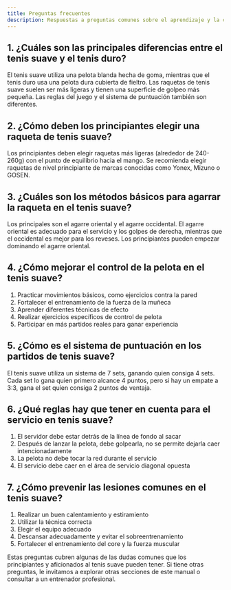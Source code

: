 ```yaml
---
title: Preguntas frecuentes
description: Respuestas a preguntas comunes sobre el aprendizaje y la competición en tenis suave
---
```


## 1. ¿Cuáles son las principales diferencias entre el tenis suave y el tenis duro?

El tenis suave utiliza una pelota blanda hecha de goma, mientras que el tenis duro usa una pelota dura cubierta de fieltro. Las raquetas de tenis suave suelen ser más ligeras y tienen una superficie de golpeo más pequeña. Las reglas del juego y el sistema de puntuación también son diferentes.

## 2. ¿Cómo deben los principiantes elegir una raqueta de tenis suave?

Los principiantes deben elegir raquetas más ligeras (alrededor de 240-260g) con el punto de equilibrio hacia el mango. Se recomienda elegir raquetas de nivel principiante de marcas conocidas como Yonex, Mizuno o GOSEN.

## 3. ¿Cuáles son los métodos básicos para agarrar la raqueta en el tenis suave?

Los principales son el agarre oriental y el agarre occidental. El agarre oriental es adecuado para el servicio y los golpes de derecha, mientras que el occidental es mejor para los reveses. Los principiantes pueden empezar dominando el agarre oriental.

## 4. ¿Cómo mejorar el control de la pelota en el tenis suave?

1. Practicar movimientos básicos, como ejercicios contra la pared
2. Fortalecer el entrenamiento de la fuerza de la muñeca
3. Aprender diferentes técnicas de efecto
4. Realizar ejercicios específicos de control de pelota
5. Participar en más partidos reales para ganar experiencia

## 5. ¿Cómo es el sistema de puntuación en los partidos de tenis suave?

El tenis suave utiliza un sistema de 7 sets, ganando quien consiga 4 sets. Cada set lo gana quien primero alcance 4 puntos, pero si hay un empate a 3:3, gana el set quien consiga 2 puntos de ventaja.

## 6. ¿Qué reglas hay que tener en cuenta para el servicio en tenis suave?

1. El servidor debe estar detrás de la línea de fondo al sacar
2. Después de lanzar la pelota, debe golpearla, no se permite dejarla caer intencionadamente
3. La pelota no debe tocar la red durante el servicio
4. El servicio debe caer en el área de servicio diagonal opuesta

## 7. ¿Cómo prevenir las lesiones comunes en el tenis suave?

1. Realizar un buen calentamiento y estiramiento
2. Utilizar la técnica correcta
3. Elegir el equipo adecuado
4. Descansar adecuadamente y evitar el sobreentrenamiento
5. Fortalecer el entrenamiento del core y la fuerza muscular

Estas preguntas cubren algunas de las dudas comunes que los principiantes y aficionados al tenis suave pueden tener. Si tiene otras preguntas, le invitamos a explorar otras secciones de este manual o consultar a un entrenador profesional.
